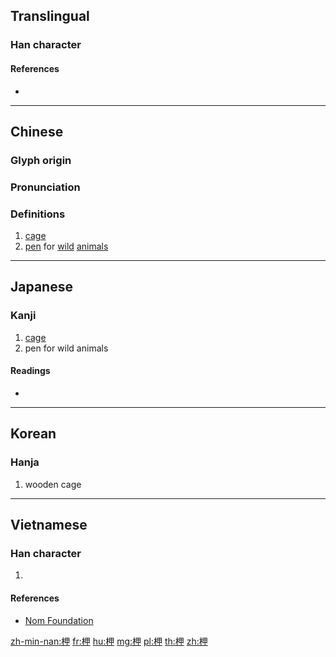 ==Translingual==

===Han character===
{{Han char|rn=75|rad=木|as=05|sn=9|four=46950|canj=DWL|ids=⿰木甲}}

====References====
* {{Han ref|kx=0519.100|dkj=14628|dj=0907.110|hdz=21182.030|uh=67D9|ud=26585|bh=AC6A|bd=44138}}

----

==Chinese==
{{zh-forms}}

===Glyph origin===
{{Han etym}}

===Pronunciation===
{{zh-pron
|m=xiá
|c=haap6
|mc=y
|oc=y
|ma=
|cat=n
}}

===Definitions===
{{zh-hanzi}}

# [[cage]]
# [[pen]] for [[wild]] [[animal]]s

----

==Japanese==

===Kanji===
{{ja-kanji|grade=|rs=木05}}

# [[cage]]
# pen for wild animals

====Readings====
* {{ja-readings|on=[[こう]] (kō), [[ごう]] (gō), [[おう]] (ō), [[よう]] (yō)|kun=[[おり]] (ori)}}

----

==Korean==

===Hanja===
{{ko-hanja|hangeul=합|eumhun=|rv=hap|mr=hap|y=hap}}

# wooden cage

----

==Vietnamese==

===Han character===
{{vi-readings|rs=木05|hanviet=[[háp]], [[hiệp]]}}

# {{defn|lang=vi|sort=木05}}

====References====
* [http://nomfoundation.org/common/nom_details.php?codepoint=67d9 Nom Foundation]

[[zh-min-nan:柙]]
[[fr:柙]]
[[hu:柙]]
[[mg:柙]]
[[pl:柙]]
[[th:柙]]
[[zh:柙]]